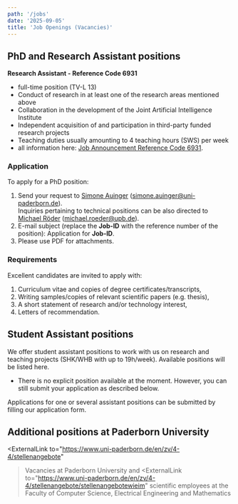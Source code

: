 ```yaml
---
path: '/jobs'
date: '2025-09-05'
title: 'Job Openings (Vacancies)'
---
```


## PhD and Research Assistant positions

**Research Assistant - Reference Code 6931**
- full-time position (TV-L 13)
- Conduct of research in at least one of the research areas mentioned above
- Collaboration in the development of the Joint Artificial Intelligence Institute
- Independent acquisition of and participation in third-party funded research projects
- Teaching duties usually amounting to 4 teaching hours (SWS) per week
- all information here: [Job Announcement Reference Code 6931](https://www.uni-paderborn.de/fileadmin/zv/4-4/stellenangebote/Kennziffer6931_-_Englisch.pdf).

### Application

To apply for a PhD position:

1. Send your request to [Simone Auinger](/SimoneAuinger) (<a href="mailto:simone.auinger@uni-paderborn.de">simone.auinger@uni-paderborn.de</a>).  
   Inquiries pertaining to technical positions can be also directed to [Michael Röder](/MichaelRoeder) (<a href="mailto:michael.roeder@upb.de">michael.roeder@upb.de</a>).
2. E-mail subject (replace the __Job-ID__ with the reference number of the position): Application for __Job-ID__.
3. Please use PDF for attachments.


### Requirements

Excellent candidates are invited to apply with:

1. Curriculum vitae and copies of degree certificates/transcripts,
2. Writing samples/copies of relevant scientific papers (e.g. thesis),
3. A short statement of research and/or technology interest,
4. Letters of recommendation.


## Student Assistant positions

We offer student assistant positions to work with us on research and teaching projects (SHK/WHB with up to 19h/week). Available positions will be listed here.

* There is no explicit position available at the moment. However, you can still submit your application as described below.


Applications for one or several assistant positions can be submitted by filling our <ExternalLink to="https://umfragen.uni-paderborn.de/index.php/143257">application form</ExternalLink>.

## Additional positions at Paderborn University

<ExternalLink
     to="https://www.uni-paderborn.de/en/zv/4-4/stellenangebote"
   >Vacancies at Paderborn University</ExternalLink> and <ExternalLink
     to="https://www.uni-paderborn.de/en/zv/4-4/stellenangebote/stellenangebotewieim"
   >scientific employees at the Faculty of Computer Science, Electrical Engineering and Mathematics</ExternalLink>
